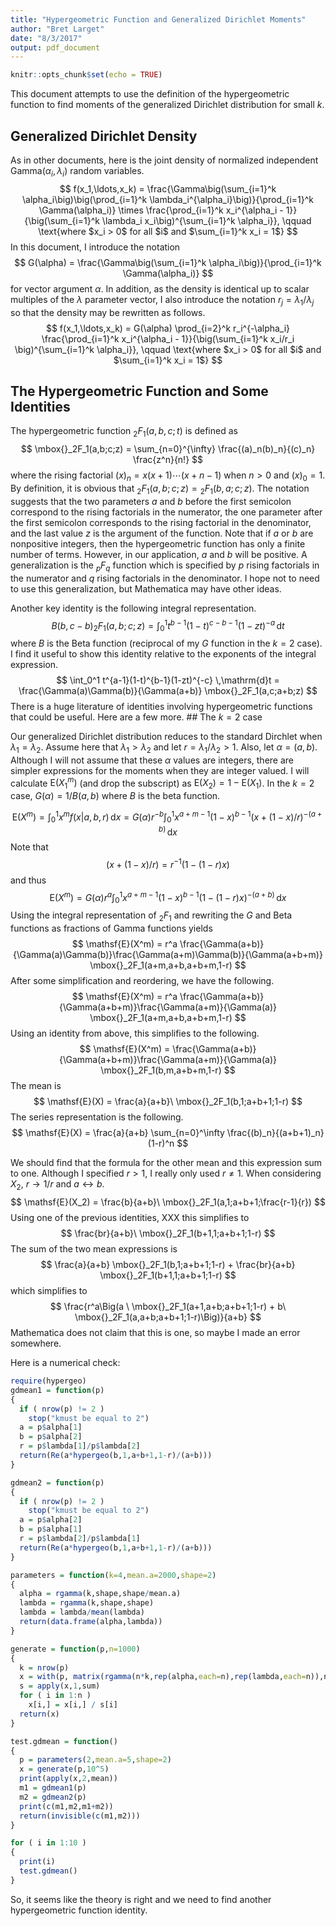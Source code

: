```yaml
---
title: "Hypergeometric Function and Generalized Dirichlet Moments"
author: "Bret Larget"
date: "8/3/2017"
output: pdf_document
---
```


```r
knitr::opts_chunk$set(echo = TRUE)
```

This document attempts to use the definition of the hypergeometric function
to find moments of the generalized Dirichlet distribution for small $k$.

## Generalized Dirichlet Density

As in other documents, here is the joint density of normalized independent $\text{Gamma}(\alpha_i,\lambda_i)$ random variables.
$$
f(x_1,\ldots,x_k) = \frac{\Gamma\big(\sum_{i=1}^k \alpha_i\big)\big(\prod_{i=1}^k \lambda_i^{\alpha_i}\big)}{\prod_{i=1}^k \Gamma(\alpha_i)} \times \frac{\prod_{i=1}^k x_i^{\alpha_i - 1}}{\big(\sum_{i=1}^k \lambda_i x_i\big)^{\sum_{i=1}^k \alpha_i}}, \qquad \text{where $x_i > 0$ for all $i$ and $\sum_{i=1}^k x_i = 1$}
$$
In this document,
I introduce the notation
$$
G(\alpha) =  \frac{\Gamma\big(\sum_{i=1}^k \alpha_i\big)}{\prod_{i=1}^k \Gamma(\alpha_i)}
$$
for vector argument $\alpha$.
In addition,
as the density is identical up to scalar multiples of the $\lambda$ parameter vector,
I also introduce the notation $r_j = \lambda_1/\lambda_j$
so that the density may be rewritten as follows.
$$
f(x_1,\ldots,x_k) = G(\alpha) \prod_{i=2}^k r_i^{-\alpha_i} \frac{\prod_{i=1}^k x_i^{\alpha_i - 1}}{\big(\sum_{i=1}^k x_i/r_i \big)^{\sum_{i=1}^k \alpha_i}}, \qquad \text{where $x_i > 0$ for all $i$ and $\sum_{i=1}^k x_i = 1$}
$$

## The Hypergeometric Function and Some Identities

The hypergeometric function $\mbox{}_2F_1(a,b,c;t)$ is defined as
$$
\mbox{}_2F_1(a,b;c;z) = \sum_{n=0}^{\infty} \frac{(a)_n(b)_n}{(c)_n} \frac{z^n}{n!}
$$
where the rising factorial $(x)_n = x(x+1)\cdots(x+n-1)$
when $n>0$ and $(x)_0 = 1$.
By definition,
it is obvious that $\mbox{}_2F_1(a,b;c;z) = \mbox{}_2F_1(b,a;c;z)$.
The notation suggests that the two parameters $a$ and $b$ before the first semicolon
correspond to the rising factorials in the numerator,
the one parameter after the first semicolon corresponds to the rising factorial in the denominator, and the last value $z$ is the argument of the function.
Note that if $a$ or $b$ are nonpositive integers,
then the hypergeometric function has only a finite number of terms.
However,
in our application, $a$ and $b$ will be positive.
A generalization is the $\mbox{}_pF_q$ function
which is specified by $p$ rising factorials in the numerator and $q$ rising factorials in the denominator.
I hope not to need to use this generalization,
but Mathematica may have other ideas.

Another key identity is the following integral representation.
$$
B(b,c-b) \mbox{}_2F_1(a,b;c;z) = 
\int_0^1 t^{b-1}(1-t)^{c-b-1}(1-zt)^{-a} \,\mathrm{d}t
$$
where $B$ is the Beta function (reciprocal of my $G$ function in the $k=2$ case).
I find it useful to show this identity relative to the exponents of the integral expression.
$$
\int_0^1 t^{a-1}(1-t)^{b-1}(1-zt)^{-c} \,\mathrm{d}t = \frac{\Gamma(a)\Gamma(b)}{\Gamma(a+b)} \mbox{}_2F_1(a,c;a+b;z)
$$
There is a huge literature of identities involving hypergeometric functions that could be useful.
Here are a few more.
\begin{eqnarray*}
\mbox{}_2F_1(a,b;c;z) & = & (1-z)^{c-a-b} \mbox{}_2F_1(c-a,c-b;c;z) \\
\mbox{}_2F_1(a,b;c;z) & = & (1-z)^{-b} \mbox{}_2F_1(c-a,b;c;\frac{z}{z-1}) \\
\mbox{}_2F_1(a,b;c;z) & = & (1-z)^{-a} \mbox{}_2F_1(a,c-b;c;\frac{z}{z-1})
\end{eqnarray*}
## The $k=2$ case

Our generalized Dirichlet distribution reduces to the standard Dirchlet when $\lambda_1 = \lambda_2$.
Assume here that $\lambda_1 > \lambda_2$ and let $r=\lambda_1 / \lambda_2 > 1$.
Also, let $\alpha=(a,b)$.
Although I will not assume that these $\alpha$ values are integers,
there are simpler expressions for the moments when they are integer valued.
I will calculate $\mathsf{E}(X_1^m)$ (and drop the subscript) as $\mathsf{E}(X_2) = 1 - \mathsf{E}(X_1)$.
In the $k=2$ case, $G(\alpha) = 1/B(a,b)$ where $B$ is the beta function.

$$
\mathsf{E}(X^m) = \int_0^1 x^m f(x|a,b,r) \, \mathrm{d}x
= G(\alpha) r^{-b} \int_0^1 x^{a+m-1}(1-x)^{b-1}(x + (1-x)/r)^{-(a+b)} \, \mathrm{d}x
$$
Note that
$$
(x + (1-x)/r) = r^{-1}(1 - (1-r)x)
$$
and thus
$$
\mathsf{E}(X^m) = G(\alpha) r^a \int_0^1 x^{a+m-1}(1-x)^{b-1}(1 - (1-r)x)^{-(a+b)} \, \mathrm{d}x
$$
Using the integral representation of $\mbox{}_2F_1$
and rewriting the $G$ and Beta functions as fractions of Gamma functions yields
$$
\mathsf{E}(X^m) = r^a \frac{\Gamma(a+b)}{\Gamma(a)\Gamma(b)}\frac{\Gamma(a+m)\Gamma(b)}{\Gamma(a+b+m)} \mbox{}_2F_1(a+m,a+b,a+b+m,1-r)
$$
After some simplification and reordering, we have the following.
$$
\mathsf{E}(X^m) = r^a \frac{\Gamma(a+b)}{\Gamma(a+b+m)}\frac{\Gamma(a+m)}{\Gamma(a)} \mbox{}_2F_1(a+m,a+b,a+b+m,1-r)
$$
Using an identity from above,
this simplifies to the following.
$$
\mathsf{E}(X^m) = \frac{\Gamma(a+b)}{\Gamma(a+b+m)}\frac{\Gamma(a+m)}{\Gamma(a)} \mbox{}_2F_1(b,m,a+b+m,1-r)
$$
The mean is
$$
\mathsf{E}(X) = \frac{a}{a+b}\  \mbox{}_2F_1(b,1;a+b+1;1-r)
$$
The series representation is the following.
$$
\mathsf{E}(X) = \frac{a}{a+b} \sum_{n=0}^\infty \frac{(b)_n}{(a+b+1)_n} (1-r)^n
$$

We should find that the formula for the other mean and this expression sum to one.
Although I specified $r>1$, I really only used $r \neq 1$.
When considering $X_2$, $r \rightarrow 1/r$ and $a \leftrightarrow b$.
$$
\mathsf{E}(X_2) = \frac{b}{a+b}\  \mbox{}_2F_1(a,1;a+b+1;\frac{r-1}{r})
$$
Using one of the previous identities, XXX
this simplifies to
$$
\frac{br}{a+b}\  \mbox{}_2F_1(b+1,1;a+b+1;1-r)
$$
The sum of the two mean expressions is
$$
\frac{a}{a+b} \mbox{}_2F_1(b,1;a+b+1;1-r) + \frac{br}{a+b} \mbox{}_2F_1(b+1,1;a+b+1;1-r)
$$
which simplifies to
$$
\frac{r^a\Big(a \ \mbox{}_2F_1(a+1,a+b;a+b+1;1-r) + b\ \mbox{}_2F_1(a,a+b;a+b+1;1-r)\Big)}{a+b}
$$
Mathematica does not claim that this is one,
so maybe I made an error somewhere.

Here is a numerical check:
```r
require(hypergeo)
gdmean1 = function(p)
{
  if ( nrow(p) != 2 )
    stop("kmust be equal to 2")
  a = p$alpha[1]
  b = p$alpha[2]
  r = p$lambda[1]/p$lambda[2]
  return(Re(a*hypergeo(b,1,a+b+1,1-r)/(a+b)))
}

gdmean2 = function(p)
{
  if ( nrow(p) != 2 )
    stop("kmust be equal to 2")
  a = p$alpha[2]
  b = p$alpha[1]
  r = p$lambda[2]/p$lambda[1]
  return(Re(a*hypergeo(b,1,a+b+1,1-r)/(a+b)))
}

parameters = function(k=4,mean.a=2000,shape=2)
{
  alpha = rgamma(k,shape,shape/mean.a)
  lambda = rgamma(k,shape,shape)
  lambda = lambda/mean(lambda)
  return(data.frame(alpha,lambda))
}

generate = function(p,n=1000)
{
  k = nrow(p)
  x = with(p, matrix(rgamma(n*k,rep(alpha,each=n),rep(lambda,each=n)),n,k) )
  s = apply(x,1,sum)
  for ( i in 1:n )
    x[i,] = x[i,] / s[i]
  return(x)
}

test.gdmean = function()
{
  p = parameters(2,mean.a=5,shape=2)
  x = generate(p,10^5)
  print(apply(x,2,mean))
  m1 = gdmean1(p)
  m2 = gdmean2(p)
  print(c(m1,m2,m1+m2))
  return(invisible(c(m1,m2)))
}

for ( i in 1:10 )
{
  print(i)
  test.gdmean()
}
```

So, it seems like the theory is right and we need to find another hypergeometric function identity.